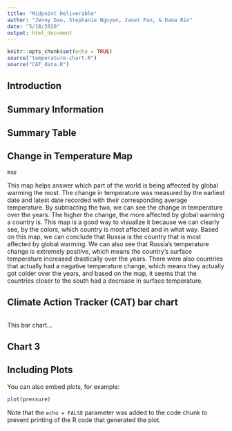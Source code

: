 ```yaml
---
title: "Midpoint Deliverable"
author: "Jenny Dao, Stephanie Nguyen, Janet Pan, & Dana Rin"
date: "5/18/2020"
output: html_document
---
```


```r
knitr::opts_chunk$set(echo = TRUE)
source("temperature-chart.R")
source("CAT_data.R")
```

## Introduction

## Summary Information

## Summary Table

## Change in Temperature Map
```r
map
```

This map helps answer which part of the world is being affected by global warming the most. The change in temperature was measured by the earliest date and latest date recorded with their corresponding average temperature. By subtracting the two, we can see the change in temperature over the years. The higher the change, the more affected by global warming a country is. This map is a good way to visualize it because we can clearly see, by the colors, which country is most affected and in what way. Based on this map, we can conclude that Russia is the country that is most affected by global warming. We can also see that Russia's temperature change is extremely positive, which means the country's surface temperature increased drastically over the years. There were also countries that actually had a negative temperature change, which means they actually got colder over the years, and based on the map, it seems that the countries closer to the south had a decrease in surface temperature.

## Climate Action Tracker (CAT) bar chart
```{}
```

This bar chart...

## Chart 3

## Including Plots

You can also embed plots, for example:

```r
plot(pressure)
```

Note that the `echo = FALSE` parameter was added to the code chunk to prevent printing of the R code that generated the plot.
